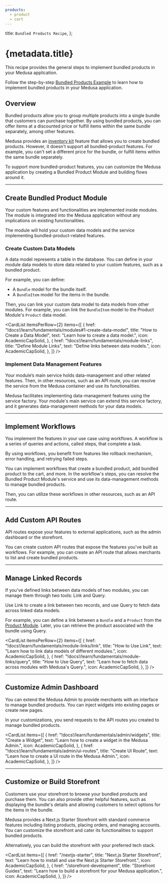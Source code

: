 ```yaml
---
products:
  - product
  - cart
---
```



  title: `Bundled Products Recipe`,
};

# {metadata.title}

This recipe provides the general steps to implement bundled products in your Medusa application.

<Note>

Follow the step-by-step [Bundled Products Example](./examples/standard/page.mdx) to learn how to implement bundled products in your Medusa application.

</Note>

## Overview

Bundled products allow you to group multiple products into a single bundle that customers can purchase together. By using bundled products, you can offer items at a discounted price or fulfill items within the same bundle separately, among other features.

Medusa provides an [inventory kit](../../commerce-modules/inventory/inventory-kit/page.mdx) feature that allows you to create bundled products. However, it doesn't support all bundled-product features. For example, you can't set a different price for the bundle, or fulfill items within the same bundle separately.

To support more bundled-product features, you can customize the Medusa application by creating a Bundled Product Module and building flows around it.

---

## Create Bundled Product Module

Your custom features and functionalities are implemented inside modules. The module is integrated into the Medusa application without any implications on existing functionalities.

The module will hold your custom data models and the service implementing bundled-product-related features.

<Card
  href="!docs!/learn/fundamentals/modules"
  title="How to Create a Module"
  text="Learn how to create a module."
  icon={AcademicCapSolid}
/>

### Create Custom Data Models

A data model represents a table in the database. You can define in your module data models to store data related to your custom features, such as a bundled product.

For example, you can define:

- A `Bundle` model for the bundle itself.
- A `BundleItem` model for the items in the bundle.

Then, you can link your custom data model to data models from other modules. For example, you can link the `BundleItem` model to the Product Module's `Product` data model.

<CardList itemsPerRow={2} items={[
  {
    href: "!docs!/learn/fundamentals/modules#1-create-data-model",
    title: "How to Create a Data Model",
    text: "Learn how to create a data model.",
    icon: AcademicCapSolid,
  },
  {
    href: "!docs!/learn/fundamentals/module-links",
    title: "Define Module Links",
    text: "Define links between data models.",
    icon: AcademicCapSolid,
  },
]} />

### Implement Data Management Features

Your module’s main service holds data-management and other related features. Then, in other resources, such as an API route, you can resolve the service from the Medusa container and use its functionalities.

Medusa facilitates implementing data-management features using the service factory. Your module's main service can extend this service factory, and it generates data-management methods for your data models.

<Card
  href="!docs!/learn/fundamentals/modules/service-factory"
  title="Service Factory"
  text="Learn about the service factory and how to use it."
  icon={AcademicCapSolid}
/>

---

## Implement Workflows

You implement the features in your use case using workflows. A workflow is a series of queries and actions, called steps, that complete a task.

By using workflows, you benefit from features like rollback mechanism, error handling, and retrying failed steps.

You can implement workflows that create a bundled product, add bundled product to the cart, and more. In the workflow's steps, you can resolve the Bundled Product Module's service and use its data-management methods to manage bundled products.

Then, you can utilize these workflows in other resources, such as an API route.

<Card
  href="!docs!/learn/fundamentals/workflows"
  title="Workflows"
  text="Learn how to create a workflow."
  icon={AcademicCapSolid}
/>

---

## Add Custom API Routes

API routes expose your features to external applications, such as the admin dashboard or the storefront.

You can create custom API routes that expose the features you've built as workflows. For example, you can create an API route that allows merchants to list and create bundled products.

<Card
  href="!docs!/learn/fundamentals/api-routes"
  title="API Routes"
  text="Learn how to create an API route."
  icon={AcademicCapSolid}
/>

---

## Manage Linked Records

If you've defined links between data models of two modules, you can manage them through two tools: Link and Query.

Use Link to create a link between two records, and use Query to fetch data across linked data models.

For example, you can define a link between a `Bundle` and a `Product` from the [Product Module](../../commerce-modules/product/page.mdx). Later, you can retrieve the product associated with the bundle using Query.

<CardList itemsPerRow={2} items={[
  {
    href: "!docs!/learn/fundamentals/module-links/link",
    title: "How to Use Link",
    text: "Learn how to link data models of different modules.",
    icon: AcademicCapSolid,
  },
  {
    href: "!docs!/learn/fundamentals/module-links/query",
    title: "How to Use Query",
    text: "Learn how to fetch data across modules with Medusa's Query.",
    icon: AcademicCapSolid,
  },
]} />

---

## Customize Admin Dashboard

You can extend the Medusa Admin to provide merchants with an interface to manage bundled products. You can inject widgets into existing pages or create new pages.

In your customizations, you send requests to the API routes you created to manage bundled products.

<CardList items={[
  {
    href: "!docs!/learn/fundamentals/admin/widgets",
    title: "Create a Widget",
    text: "Learn how to create a widget in the Medusa Admin.",
    icon: AcademicCapSolid,
  },
  {
    href: "!docs!/learn/fundamentals/admin/ui-routes",
    title: "Create UI Route",
    text: "Learn how to create a UI route in the Medusa Admin.",
    icon: AcademicCapSolid,
  },
]} />

---

## Customize or Build Storefront

Customers use your storefront to browse your bundled products and purchase them. You can also provide other helpful features, such as displaying the bundle's details and allowing customers to select options for the items in the bundle.

Medusa provides a Next.js Starter Storefront with standard commerce features including listing products, placing orders, and managing accounts. You can customize the storefront and cater its functionalities to support bundled products.

Alternatively, you can build the storefront with your preferred tech stack.

<CardList items={[
  {
    href: "/nextjs-starter",
    title: "Next.js Starter Storefront",
    text: "Learn how to install and use the Next.js Starter Storefront.",
    icon: AcademicCapSolid,
  },
  {
    href: "/storefront-development",
    title: "Storefront Guides",
    text: "Learn how to build a storefront for your Medusa application.",
    icon: AcademicCapSolid,
  },
]} />